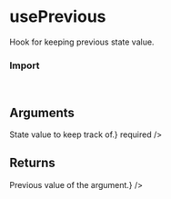 
<Meta of={UsePreviousStories} />

# usePrevious

Hook for keeping previous state value.

<Canvas of={UsePreviousStories.Overview} />

### Import

```js
import { usePrevious } from "@vibe/core";
```

## Arguments

<FunctionArguments>
  <FunctionArgument name="value" type="any" description={<>State value to keep track of.</>} required />
</FunctionArguments>

## Returns

<FunctionArguments>
  <FunctionArgument name="value" type="any" description={<>Previous value of the argument.</>} />
</FunctionArguments>
